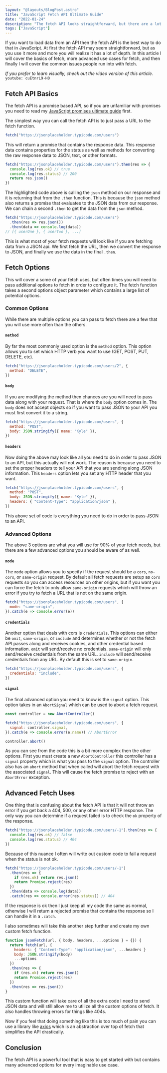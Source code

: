 ```yaml
---
layout: "@layouts/BlogPost.astro"
title: "JavaScript Fetch API Ultimate Guide"
date: "2022-01-24"
description: "The fetch API looks straightforward, but there are a lot of edge cases that this blog article will address for you."
tags: ["JavaScript"]
---
```


If you want to load data from an API then the fetch API is the best way to do that in JavaScript. At first the fetch API may seem straightforward, but as you use it more and more you will realize it has a lot of depth. In this article I will cover the basics of fetch, more advanced use cases for fetch, and then finally I will cover the common issues people run into with fetch.

_If you prefer to learn visually, check out the video version of this article._
`youtube: cuEtnrL9-H0`

## Fetch API Basics

The fetch API is a promise based API, so if you are unfamiliar with promises you need to read my [JavaScript promises ultimate guide](/2021-09/javascript-promises/) first.

The simplest way you can call the fetch API is to just pass a URL to the fetch function.

```js
fetch("https://jsonplaceholder.typicode.com/users")
```

This will return a promise that contains the response data. This response data contains properties for the status as well as methods for converting the raw response data to JSON, text, or other formats.

```js {5}
fetch("https://jsonplaceholder.typicode.com/users").then(res => {
  console.log(res.ok) // true
  console.log(res.status) // 200
  return res.json()
})
```

The highlighted code above is calling the `json` method on our response and it is returning that from the `.then` function. This is because the `json` method also returns a promise that evaluates to the JSON data from our response. We can chain a second `.then` to get the data from the `json` method.

```js
fetch("https://jsonplaceholder.typicode.com/users")
  .then(res => res.json())
  .then(data => console.log(data))
// [{ userOne }, { userTwo }, ...]
```

This is what most of your fetch requests will look like if you are fetching data from a JSON api. We first fetch the URL, then we convert the response to JSON, and finally we use the data in the final `.then`.

## Fetch Options

This will cover a some of your fetch uses, but often times you will need to pass additional options to fetch in order to configure it. The fetch function takes a second options object parameter which contains a large list of potential options.

### Common Options

While there are multiple options you can pass to fetch there are a few that you will use more often than the others.

#### `method`

By far the most commonly used option is the `method` option. This option allows you to set which HTTP verb you want to use (GET, POST, PUT, DELETE, etc).

```js
fetch("https://jsonplaceholder.typicode.com/users/2", {
  method: "DELETE",
})
```

#### `body`

If you are modifying the method then chances are you will need to pass data along with your request. That is where the `body` option comes in. The `body` does not accept objects so if you want to pass JSON to your API you must first convert it to a string.

```js {3}
fetch("https://jsonplaceholder.typicode.com/users", {
  method: "POST",
  body: JSON.stringify({ name: "Kyle" }),
})
```

#### `headers`

Now doing the above may look like all you need to do in order to pass JSON to an API, but this actually will not work. The reason is because you need to set the proper headers to tell your API that you are sending along JSON information. This `headers` option lets you set any HTTP header that you want.

```js {4}
fetch("https://jsonplaceholder.typicode.com/users", {
  method: "POST",
  body: JSON.stringify({ name: "Kyle" }),
  headers: { "Content-Type": "application/json" },
})
```

This above set of code is everything you need to do in order to pass JSON to an API.

### Advanced Options

The above 3 options are what you will use for 90% of your fetch needs, but there are a few advanced options you should be aware of as well.

#### `mode`

The `mode` option allows you to specify if the request should be a `cors`, `no-cors`, or `same-origin` request. By default all fetch requests are setup as `cors` requests so you can access resources on other origins, but if you want you can force the fetch to only allow `same-origin` requests which will throw an error if you try to fetch a URL that is not on the same origin.

```js
fetch("https://jsonplaceholder.typicode.com/users", {
  mode: "same-origin",
}).catch(e => console.error(e))
```

#### `credentials`

Another option that deals with cors is `credentials`. This options can either be `omit`, `same-origin`, or `include` and determines whether or not the fetch API passes along and receives cookies, and other credential based information. `omit` will send/receive no credentials. `same-origin` will only send/receive credentials from the same URL. `include` will send/receive credentials from any URL. By default this is set to `same-origin`.

```js
fetch("https://jsonplaceholder.typicode.com/users", {
  credentials: "include",
})
```

#### `signal`

The final advanced option you need to know is the `signal` option. This option takes in an `AbortSignal` which can be used to abort a fetch request.

```js
const controller = new AbortController()

fetch("https://jsonplaceholder.typicode.com/users", {
  signal: controller.signal,
}).catch(e => console.error(e.name)) // AbortError

controller.abort()
```

As you can see from the code this is a bit more complex then the other options. First you must create a new `AbortController` this controller has a `signal` property which is what you pass to the `signal` option. The controller also has an `abort` method that when called will abort the fetch request with the associated `signal`. This will cause the fetch promise to reject with an `AbortError` exception.

## Advanced Fetch Uses

One thing that is confusing about the fetch API is that it will not throw an error if you get back a 404, 500, or any other error HTTP response. The only way you can determine if a request failed is to check the `ok` property of the response.

```js
fetch("https://jsonplaceholder.typicode.com/users/-1").then(res => {
  console.log(res.ok) // false
  console.log(res.status) // 404
})
```

Because of this nuance I often will write out custom code to fail a request when the status is not ok.

```js {4}
fetch("https://jsonplaceholder.typicode.com/users/-1")
  .then(res => {
    if (res.ok) return res.json()
    return Promise.reject(res)
  })
  .then(data => console.log(data))
  .catch(res => console.error(res.status)) // 404
```

If the response is ok then I just keep all my code the same as normal, otherwise I will return a rejected promise that contains the response so I can handle it in a `.catch`.

I also sometimes will take this another step further and create my own custom fetch function.

```js
function jsonFetch(url, { body, headers, ...options } = {}) {
  return fetch(url, {
    headers: { "Content-Type": "application/json", ...headers }
    body: JSON.stringify(body)
    ...options
  })
  .then(res => {
    if (res.ok) return res.json()
    return Promise.reject(res)
  })
  .then(res => res.json())
}
```

This custom function will take care of all the extra code I need to send JSON data and will still allow me to utilize all the custom options of fetch. It also handles throwing errors for things like 404s.

Now if you feel that doing something like this is too much of pain you can use a library like [axios](https://axios-http.com) which is an abstraction over top of fetch that simplifies the API drastically.

## Conclusion

The fetch API is a powerful tool that is easy to get started with but contains many advanced options for every imaginable use case.

